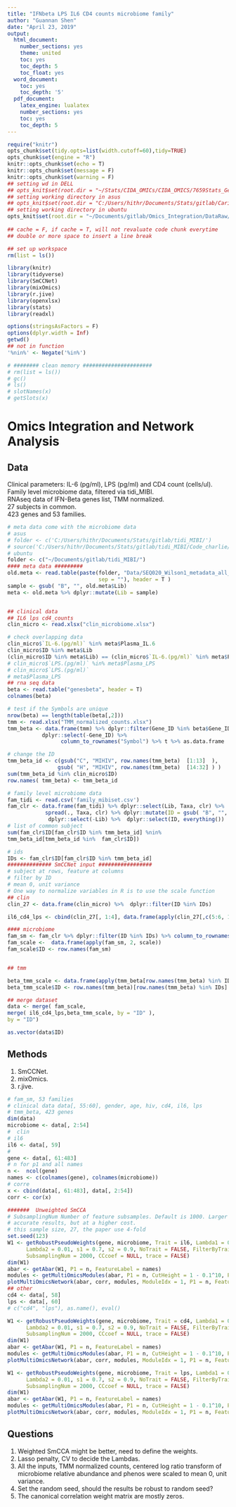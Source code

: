```yaml
---
title: "IFNbeta LPS IL6 CD4 counts microbiome family"
author: "Guannan Shen"
date: "April 23, 2019"
output: 
  html_document:
    number_sections: yes
    theme: united
    toc: yes
    toc_depth: 5
    toc_float: yes
  word_document:
    toc: yes
    toc_depth: '5'
  pdf_document:
    latex_engine: lualatex
    number_sections: yes
    toc: yes
    toc_depth: 5
---
```


```r
require("knitr")
opts_chunk$set(tidy.opts=list(width.cutoff=60),tidy=TRUE)
opts_chunk$set(engine = "R")
knitr::opts_chunk$set(echo = T)
knitr::opts_chunk$set(message = F)
knitr::opts_chunk$set(warning = F)
## setting wd in DELL
## opts_knit$set(root.dir = "~/Stats/CIDA_OMICs/CIDA_OMICS/7659Stats_Genetics/HW5/")
## setting working directory in asus 
## opts_knit$set(root.dir = "C:/Users/hithr/Documents/Stats/gitlab/Cario_RNASeq_Microbiom_Inte/DataRaw/") 
## setting working directory in ubuntu
opts_knit$set(root.dir = "~/Documents/gitlab/Omics_Integration/DataRaw/hiv_infected_un/")
                                                 
## cache = F, if cache = T, will not revaluate code chunk everytime
## double or more space to insert a line break
```



```r
## set up workspace
rm(list = ls())

library(knitr)
library(tidyverse)
library(SmCCNet)
library(mixOmics)
library(r.jive)
library(openxlsx)
library(stats)
library(readxl)

options(stringsAsFactors = F)
options(dplyr.width = Inf)
getwd()
## not in function
'%nin%' <- Negate('%in%')

# ######## clean memory ######################
# rm(list = ls())
# gc()
# ls()
# slotNames(x)
# getSlots(x)

```

# Omics Integration and Network Analysis

## Data
Clinical parameters: IL-6 (pg/ml), LPS (pg/ml) and CD4 count (cells/ul).  
Family level microbiome data, filtered via tidi_MIBI.  
RNAseq data of IFN-Beta genes list, TMM normalized.  
27 subjects in common.  
423 genes and 53 families. 

```r
# meta data come with the microbiome data
# asus
# folder <- c('C:/Users/hithr/Documents/Stats/gitlab/tidi_MIBI/')
# source('C:/Users/hithr/Documents/Stats/gitlab/tidi_MIBI/Code_charlie/tidi_MIBI.R')
# ubuntu
folder <- c("~/Documents/gitlab/tidi_MIBI/")
#### meta data #########
old.meta <- read.table(paste(folder, "Data/SEQ020_Wilson1_metadata_all_subjects_24Aug2018.txt", 
                             sep = ""), header = T ) 
sample <- gsub( "B", "", old.meta$Lib)
meta <- old.meta %>% dplyr::mutate(Lib = sample)


## clinical data 
## IL6 lps cd4_counts
clin_micro <- read.xlsx("clin_microbiome.xlsx")

# check overlapping data 
clin_micro$`IL-6.(pg/ml)` %in% meta$Plasma_IL.6
clin_micro$ID %in% meta$Lib
(clin_micro$ID %in% meta$Lib) == (clin_micro$`IL-6.(pg/ml)` %in% meta$Plasma_IL.6)
# clin_micro$`LPS.(pg/ml)` %in% meta$Plasma_LPS
# clin_micro$`LPS.(pg/ml)`
# meta$Plasma_LPS
## rna seq data 
beta <- read.table("genesbeta", header = T)
colnames(beta)

# test if the Symbols are unique
nrow(beta) == length(table(beta[,2]))
tmm <- read.xlsx("TMM_normalized_counts.xlsx")
tmm_beta <- data.frame(tmm) %>% dplyr::filter(Gene_ID %in% beta$Gene_ID ) %>% 
           dplyr::select(-Gene_ID) %>% 
                 column_to_rownames("Symbol") %>% t %>% as.data.frame

# change the ID
tmm_beta_id <- c(gsub("C", "MIHIV", row.names(tmm_beta)  [1:13]  ),
                gsub( "H", "MIHIV", row.names(tmm_beta)  [14:32] ) )
sum(tmm_beta_id %in% clin_micro$ID)
row.names( tmm_beta) <- tmm_beta_id

# family level microbiome data
fam_tidi <- read.csv('family_mibiset.csv')
fam_clr <- data.frame(fam_tidi) %>% dplyr::select(Lib, Taxa, clr) %>%
            spread(., Taxa, clr) %>% dplyr::mutate(ID = gsub( "B", "",  .$Lib)) %>%
             dplyr::select(-Lib) %>%  dplyr::select(ID, everything())
# list of common subject
sum(fam_clr$ID[fam_clr$ID %in% tmm_beta_id] %nin%
tmm_beta_id[tmm_beta_id %in%  fam_clr$ID])

# ids
IDs <- fam_clr$ID[fam_clr$ID %in% tmm_beta_id]
############## SmCCNet input #################
# subject at rows, feature at columns 
# filter by ID
# mean 0, unit variance 
# One way to normalize variables in R is to use the scale function
## clin
clin_27 <- data.frame(clin_micro) %>%  dplyr::filter(ID %in% IDs) 

il6_cd4_lps <- cbind(clin_27[, 1:4], data.frame(apply(clin_27[,c(5:6, 11)], 2, scale)) )

#### microbiome 
fam_sm <- fam_clr %>% dplyr::filter(ID %in% IDs) %>% column_to_rownames("ID")
fam_scale <-  data.frame(apply(fam_sm, 2, scale))
fam_scale$ID <- row.names(fam_sm)


## tmm

beta_tmm_scale <- data.frame(apply(tmm_beta[row.names(tmm_beta) %in% IDs ,], 2, scale))
beta_tmm_scale$ID <- row.names(tmm_beta)[row.names(tmm_beta) %in% IDs]

## merge dataset
data <- merge( fam_scale, 
merge( il6_cd4_lps,beta_tmm_scale, by = "ID" ),
by = "ID")

as.vector(data$ID)

```

## Methods
1. SmCCNet.  
2. mixOmics.  
3. r.jive.  

```r
# fam_sm, 53 families
# clinical data data[, 55:60], gender, age, hiv, cd4, il6, lps
# tmm_beta, 423 genes 
dim(data)
microbiome <- data[, 2:54]
#  clin
# il6
il6 <- data[, 59]
#
gene <- data[, 61:483]
# n for p1 and all names
n <-  ncol(gene)
names <- c(colnames(gene), colnames(microbiome))
# corre
x <- cbind(data[, 61:483], data[, 2:54])
corr <- cor(x)

#######  Unweighted SmCCA
# SubsamplingNum Number of feature subsamples. Default is 1000. Larger number leads to more
# accurate results, but at a higher cost.
# this sample size, 27, the paper use 4-fold 
set.seed(123)
W1 <- getRobustPseudoWeights(gene, microbiome, Trait = il6, Lambda1 = 0.01,
      Lambda2 = 0.01, s1 = 0.7, s2 = 0.9, NoTrait = FALSE, FilterByTrait = FALSE,
      SubsamplingNum = 2000, CCcoef = NULL, trace = FALSE)
dim(W1)
abar <- getAbar(W1, P1 = n, FeatureLabel = names)
modules <- getMultiOmicsModules(abar, P1 = n, CutHeight = 1 - 0.1^10, PlotTree = TRUE)
plotMultiOmicsNetwork(abar, corr, modules, ModuleIdx = 1, P1 = n, FeatureLabel = names)
## other
cd4 <- data[, 58]
lps <- data[, 60]
# c("cd4", "lps"), as.name(), eval()

W1 <- getRobustPseudoWeights(gene, microbiome, Trait = cd4, Lambda1 = 0.01,
      Lambda2 = 0.01, s1 = 0.7, s2 = 0.9, NoTrait = FALSE, FilterByTrait = FALSE,
      SubsamplingNum = 2000, CCcoef = NULL, trace = FALSE)
dim(W1)
abar <- getAbar(W1, P1 = n, FeatureLabel = names)
modules <- getMultiOmicsModules(abar, P1 = n, CutHeight = 1 - 0.1^10, PlotTree = TRUE)
plotMultiOmicsNetwork(abar, corr, modules, ModuleIdx = 1, P1 = n, FeatureLabel = names)

W1 <- getRobustPseudoWeights(gene, microbiome, Trait = lps, Lambda1 = 0.01,
      Lambda2 = 0.01, s1 = 0.7, s2 = 0.9, NoTrait = FALSE, FilterByTrait = FALSE,
      SubsamplingNum = 2000, CCcoef = NULL, trace = FALSE)
dim(W1)
abar <- getAbar(W1, P1 = n, FeatureLabel = names)
modules <- getMultiOmicsModules(abar, P1 = n, CutHeight = 1 - 0.1^10, PlotTree = TRUE)
plotMultiOmicsNetwork(abar, corr, modules, ModuleIdx = 1, P1 = n, FeatureLabel = names)

```


## Questions
1. Weighted SmCCA might be better, need to define the weights.  
2. Lasso penalty, CV to decide the Lambdas.  
3. All the inputs, TMM normalized counts, centered log ratio transform of microbiome relative abundance and phenos were scaled to mean 0, unit variance.   
4. Set the random seed, should the results be robust to random seed?  
5. The canonical correlation weight matrix are mostly zeros.  